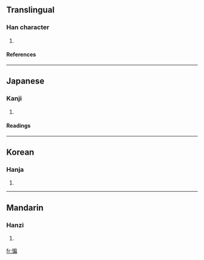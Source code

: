 ==Translingual==
===Han character===
{{Han char|rn=61|rad=心|as=09|sn=12|four=9302<sub>7</sub>|canj=心竹尸月 (PHSB)}}
# {{defn|Han|sort=心09}}
====References====
{{Han ref|kx=0393.080|dkj=10872|dj=0729.060|hdz=42331.110|uh=60FC|ud=24828|bh=D947|bd=55623}}

----
==Japanese==
===Kanji===
{{ja-kanji|grade=|rs=心09}}
# {{defn|Japanese}} 
====Readings====
{{ja-readings|on=[[へん]] (hen)|kun=}}

----
==Korean==
===Hanja===
{{ko-hanja|hangeul=편|eumhun=|rv=pyeon|mr=p'yŏn|y=pheyn}}
# {{defn|Korean}}

----
==Mandarin==
===Hanzi===
{{cmn-hanzi|pin=[[biǎn]] (bian3)|wg=pien<sup>3</sup>}}
# {{defn|Mandarin}}

[[fr:惼]]